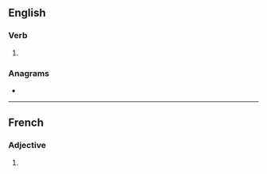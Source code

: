 {{also|infusés}}
==English==

===Verb===
{{head|en|verb form}}

# {{en-third-person singular of|infuse}}

===Anagrams===
* {{anagrams|en|funsies}}

----

==French==

===Adjective===
{{fr-adj-form}}

# {{feminine plural of|infus|lang=fr}}